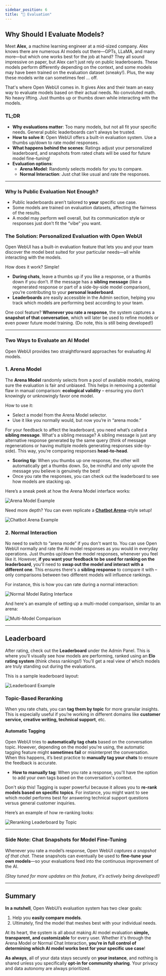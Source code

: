 ```yaml
---
sidebar_position: 6
title: "📝 Evaluation"
---
```



## Why Should I Evaluate Models?

Meet **Alex**, a machine learning engineer at a mid-sized company. Alex knows there are numerous AI models out there—GPTs, LLaMA, and many more—but which one works best for the job at hand? They all sound impressive on paper, but Alex can’t just rely on public leaderboards. These models perform differently depending on the context, and some models may have been trained on the evaluation dataset (sneaky!). Plus, the way these models write can sometimes feel … off.

That's where Open WebUI comes in. It gives Alex and their team an easy way to evaluate models based on their actual needs. No convoluted math. No heavy lifting. Just thumbs up or thumbs down while interacting with the models.

### TL;DR

- **Why evaluations matter**: Too many models, but not all fit your specific needs. General public leaderboards can't always be trusted.
- **How to solve it**: Open WebUI offers a built-in evaluation system. Use a thumbs up/down to rate model responses.
- **What happens behind the scenes**: Ratings adjust your personalized leaderboard, and snapshots from rated chats will be used for future model fine-tuning!
- **Evaluation options**: 
  - **Arena Model**: Randomly selects models for you to compare.
  - **Normal Interaction**: Just chat like usual and rate the responses.

---

### Why Is Public Evaluation Not Enough?

- Public leaderboards aren’t tailored to **your** specific use case.
- Some models are trained on evaluation datasets, affecting the fairness of the results.
- A model may perform well overall, but its communication style or responses just don’t fit the “vibe” you want.

### The Solution: Personalized Evaluation with Open WebUI

Open WebUI has a built-in evaluation feature that lets you and your team discover the model best suited for your particular needs—all while interacting with the models.

How does it work? Simple!

- **During chats**, leave a thumbs up if you like a response, or a thumbs down if you don’t. If the message has a **sibling message** (like a regenerated response or part of a side-by-side model comparison), you’re contributing to your **personal leaderboard**.
- **Leaderboards** are easily accessible in the Admin section, helping you track which models are performing best according to your team.

One cool feature? **Whenever you rate a response**, the system captures a **snapshot of that conversation**, which will later be used to refine models or even power future model training. (Do note, this is still being developed!)

---

### Two Ways to Evaluate an AI Model

Open WebUI provides two straightforward approaches for evaluating AI models. 

### **1. Arena Model**

The **Arena Model** randomly selects from a pool of available models, making sure the evaluation is fair and unbiased. This helps in removing a potential flaw in manual comparison: **ecological validity** – ensuring you don’t knowingly or unknowingly favor one model.

How to use it:
- Select a model from the Arena Model selector.
- Use it like you normally would, but now you’re in “arena mode.”
  
For your feedback to affect the leaderboard, you need what’s called a **sibling message**. What's a sibling message? A sibling message is just any alternative response generated by the same query (think of message regenerations or having multiple models generating responses side-by-side). This way, you’re comparing responses **head-to-head**.

- **Scoring tip**: When you thumbs up one response, the other will automatically get a thumbs down. So, be mindful and only upvote the message you believe is genuinely the best!
- Once you rate the responses, you can check out the leaderboard to see how models are stacking up.

Here’s a sneak peek at how the Arena Model interface works:

![Arena Model Example](/images/evaluation/arena.png)

Need more depth? You can even replicate a [**Chatbot Arena**](https://lmarena.ai/)-style setup!

![Chatbot Arena Example](/images/evaluation/arena-many.png)

### **2. Normal Interaction**

No need to switch to “arena mode” if you don't want to. You can use Open WebUI normally and rate the AI model responses as you would in everyday operations. Just thumbs up/down the model responses, whenever you feel like it.  However, **if you want your feedback to be used for ranking on the leaderboard**, you'll need to **swap out the model and interact with a different one**. This ensures there's a **sibling response** to compare it with – only comparisons between two different models will influence rankings.

For instance, this is how you can rate during a normal interaction:

![Normal Model Rating Interface](/images/evaluation/normal.png)

And here's an example of setting up a multi-model comparison, similar to an arena:

![Multi-Model Comparison](/images/evaluation/normal-many.png)

---

## Leaderboard

After rating, check out the **Leaderboard** under the Admin Panel. This is where you’ll visually see how models are performing, ranked using an **Elo rating system** (think chess rankings!) You’ll get a real view of which models are truly standing out during the evaluations.

This is a sample leaderboard layout:

![Leaderboard Example](/images/evaluation/leaderboard.png)

### Topic-Based Reranking

When you rate chats, you can **tag them by topic** for more granular insights. This is especially useful if you’re working in different domains like **customer service, creative writing, technical support**, etc.

#### Automatic Tagging
Open WebUI tries to **automatically tag chats** based on the conversation topic. However, depending on the model you're using, the automatic tagging feature might **sometimes fail** or misinterpret the conversation. When this happens, it’s best practice to **manually tag your chats** to ensure the feedback is accurate.

- **How to manually tag**: When you rate a response, you'll have the option to add your own tags based on the conversation's context.
  
Don't skip this! Tagging is super powerful because it allows you to **re-rank models based on specific topics**. For instance, you might want to see which model performs best for answering technical support questions versus general customer inquiries.

Here’s an example of how re-ranking looks:

![Reranking Leaderboard by Topic](/images/evaluation/leaderboard-reranked.png)

---

### Side Note: Chat Snapshots for Model Fine-Tuning

Whenever you rate a model’s response, Open WebUI *captures a snapshot of that chat*. These snapshots can eventually be used to **fine-tune your own models**—so your evaluations feed into the continuous improvement of the AI.

*(Stay tuned for more updates on this feature, it's actively being developed!)*

---

## Summary

**In a nutshell**, Open WebUI’s evaluation system has two clear goals:
1. Help you **easily compare models**.
2. Ultimately, find the model that meshes best with your individual needs.

At its heart, the system is all about making AI model evaluation **simple, transparent, and customizable** for every user. Whether it's through the Arena Model or Normal Chat Interaction, **you’re in full control of determining which AI model works best for your specific use case**!

**As always**, all of your data stays securely on **your instance**, and nothing is shared unless you specifically **opt-in for community sharing**. Your privacy and data autonomy are always prioritized.